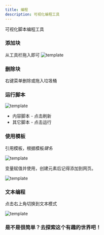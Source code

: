 ```yaml
---
title: 编程
description: 可视化编程工具
---
```


可视化脚本编程工具

### 添加块
从工具栏拖入即可
![template](/imgs/code-tools.jpg)

### 删除块
右键菜单删除或拖入垃圾桶

### 运行脚本

![template](/imgs/code-run.jpg)

 - 内容脚本 - 点击刷新
 - 其它脚本 - 点击运行

### 使用模板

引用模板，根据模板*键名*

![template](/imgs/use-tpl.jpg)

变量赋值并使用，创建元素后记得添加到网页。

![template](/imgs/code-tpl.jpg)

### 文本编程

点击右上角切换到文本模式

![template](/imgs/code-text.jpg)

### 是不是很简单？去探索这个有趣的世界吧！
